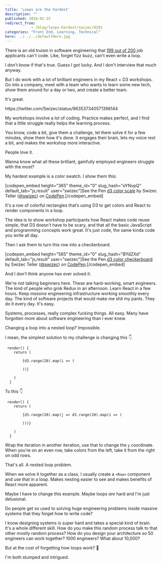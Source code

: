 ```yaml
---
title: 'Loops are the hardest'
description: ""
published: 2018-02-15
redirect_from: 
            - /blog/loops-hardest/swizec/8191
categories: "Front End, Learning, Technical"
hero: ../../../defaultHero.jpg
---
```

There is an old truism in software engineering that [199 out of 200](https://blog.codinghorror.com/why-cant-programmers-program/) job applicants can't code. Like, forget fizz buzz, can't even write a loop.



I don't know if that's true. Guess I got lucky. And I don't interview that much anyway.



But I do work with a lot of brilliant engineers in my React + D3 workshops. Go into a company, meet with a team who wants to learn some new tech, show them around for a day or two, and create a better team.



It's great.



https&#x3A;//twitter.com/Swizec/status/963537340571398144



My workshops involve a lot of coding. Practice makes perfect, and I find that a little struggle really helps the learning process.



You know, code a bit, give them a challenge, let them solve it for a few minutes, show them how it's done. It engages their brain, lets my voice rest a bit, and makes the workshop more interactive.



People love it.



Wanna know what all these brilliant, gainfully employed engineers struggle with the most?



My hardest example is a color swatch. I show them this:



\[codepen_embed height="365" theme_id="0" slug_hash="oYNvpQ" default_tab="js,result" user="swizec"]See the Pen [d3 color scale](https://codepen.io/swizec/pen/oYNvpQ/) by Swizec Teller ([@swizec](https://codepen.io/swizec)) on [CodePen](https://codepen.io).\[/codepen_embed]



It's a row of colorful rectangles that’s using D3 to get colors and React to render components in a loop.



The idea is to show workshop participants how React makes code reuse simple, that D3 doesn't have to be scary, and that all the basic JavaScript and programming concepts work great. It's just code, the same kinda code you write all day.



Then I ask them to turn this row into a checkerboard.



\[codepen_embed height="565" theme_id="0" slug_hash="BYdZXd" default_tab="js,result" user="swizec"]See the Pen [d3 color checkerboard](https://codepen.io/swizec/pen/BYdZXd/) by Swizec Teller ([@swizec](https://codepen.io/swizec)) on [CodePen](https://codepen.io).\[/codepen_embed]



And I don't think anyone has ever solved it.



We're not talking beginners here. These are hard-working, smart engineers. The kind of people who grok Redux in an afternoon. Learn React in a few hours. Keep _massive_ engineering infrastructure working smoothly every day. The kind of software projects that would make me shit my pants. They do it every day. It's easy.



Systems, processes, really complex fucking things. All easy. Many have forgotten more about software engineering than I ever knew.



Changing a loop into a nested loop? Impossible.



I mean, the simplest solution to my challenge is changing this 👇



```
 render() {
    return (
      
        {d3.range(20).map(i => (
          
        ))}
      
    )
  }
```



To this 👇



```
 render() {
    return (
      
        {d3.range(20).map(j => d3.range(20).map(i => (
          
        )))}
      
    )
  }
```



Wrap the iteration in another iteration, use that to change the `y` coordinate. When you're on an even row, take colors from the left, take it from the right on odd rows.



That's all. A nested loop problem.



When we solve it together as a class, I usually create a `<Row>` component and use that in a loop. Makes nesting easier to see and makes benefits of React more apparent.



Maybe I have to change this example. Maybe loops _are_ hard and I'm just delusional.



Do people get so used to solving huge engineering problems inside massive systems that they forget how to write code?



I know designing systems is super hard and takes a special kind of brain. It's a whole different skill. How do you make this random process talk to that other mostly random process? How do you design your architecture so 50 engineers can work together? 1000 engineers? What about 10,000?



But at the cost of forgetting how loops work? 🧐



I'm both stumped and intrigued.